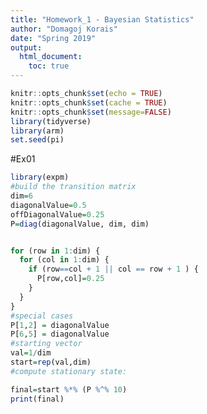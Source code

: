 ```yaml
---
title: "Homework_1 - Bayesian Statistics"
author: "Domagoj Korais"
date: "Spring 2019"
output: 
  html_document:
    toc: true
---
```


```r
knitr::opts_chunk$set(echo = TRUE)
knitr::opts_chunk$set(cache = TRUE)
knitr::opts_chunk$set(message=FALSE)
library(tidyverse)
library(arm)
set.seed(pi)
```

#Ex01
```r
library(expm)
#build the transition matrix
dim=6
diagonalValue=0.5
offDiagonalValue=0.25
P=diag(diagonalValue, dim, dim)


for (row in 1:dim) {
  for (col in 1:dim) {
    if (row==col + 1 || col == row + 1 ) {
      P[row,col]=0.25
    }  
  }
}
#special cases
P[1,2] = diagonalValue
P[6,5] = diagonalValue
#starting vector
val=1/dim
start=rep(val,dim)
#compute stationary state:

final=start %*% (P %^% 10)
print(final)  


```